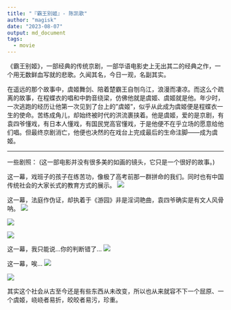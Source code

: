 ```yaml
---
title: "『霸王别姬』- 陈凯歌"
author: "magisk"
date: "2023-08-07"
output: md_document
tags:
  - movie
---
```



<!--more-->


《霸王别姬》，一部经典的传统京剧，一部华语电影史上无出其二的经典之作，一个用无数鲜血写就的悲歌。久闻其名，今日一观，名副其实。

在遥远的那个故事中，虞姬舞剑、陪着楚霸王自刎乌江，浪漫而凄凉。而这么个疏离的故事，在程蝶衣的唱和中韵音绕梁，仿佛他就是虞姬、虞姬就是他。年少时，一次逃跑的经历让他第一次见到了台上的"虞姬"，似乎从此成为虞姬便是程蝶衣一生的使命。苦练成角儿，却始终被时代的洪流裹挟着。他是虞姬，爱的是京剧，有袁四爷懂戏，有日本人懂戏，有国民党高官懂戏，于是他便不在乎立场的愿意给他们唱。但最终京剧消亡，他便也决然的在戏台上完成最后的生命注脚------成为虞姬。

-----
一些剧照：
(这一部电影并没有很多美的如画的镜头，它只是一个很好的故事。)

这一幕，戏班子的孩子在练苦功，像极了高考前那一群拼命的我们。同时也有中国传统社会的大家长式的教育方式的展示。
![](/images/霸王别姬－陈凯歌/Snipaste_2023-08-06_20-34-39.png)

这一幕，法庭作伪证，却执着于《游园》非是淫词艳曲，袁四爷确实是有文人风骨呐。
![](/images/霸王别姬－陈凯歌/Snipaste_2023-08-06_22-14-42.png)

![](/images/霸王别姬－陈凯歌/Snipaste_2023-08-06_22-15-01.png)

![](/images/霸王别姬－陈凯歌/Snipaste_2023-08-06_22-15-19.png)

这一幕，我只能说...你的判断错了...
![](/images/霸王别姬－陈凯歌/Snipaste_2023-08-06_22-23-10.png)

这一幕，唉...
![](/images/霸王别姬－陈凯歌/Snipaste_2023-08-06_22-59-37.png)

![](/images/霸王别姬－陈凯歌/Snipaste_2023-08-06_22-59-46.png)

其实这个社会从古至今还是有些东西从未改变，所以也从来就容不下一个屈原、一个虞姬，峣峣者易折，皎皎者易污，珍重。